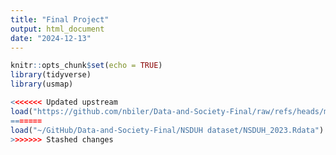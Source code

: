 ```yaml
---
title: "Final Project"
output: html_document
date: "2024-12-13"
---
```


```r
knitr::opts_chunk$set(echo = TRUE)
library(tidyverse)
library(usmap)

<<<<<<< Updated upstream
load("https://github.com/nbiler/Data-and-Society-Final/raw/refs/heads/main/NSDUH%20dataset/NSDUH_2023.Rdata")
=======
load("~/GitHub/Data-and-Society-Final/NSDUH dataset/NSDUH_2023.Rdata")
>>>>>>> Stashed changes
```


